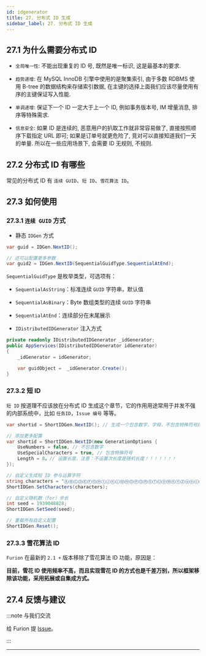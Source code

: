 ```yaml
---
id: idgenerator
title: 27. 分布式 ID 生成
sidebar_label: 27. 分布式 ID 生成
---
```


## 27.1 为什么需要分布式 ID

- `全局唯一性`: 不能出现重复的 ID 号, 既然是唯一标识, 这是最基本的要求.

- `趋势递增`: 在 MySQL InnoDB 引擎中使用的是聚集索引, 由于多数 RDBMS 使用 B-tree 的数据结构来存储索引数据, 在主键的选择上面我们应该尽量使用有序的主键保证写入性能.

- `单调递增`: 保证下一个 ID 一定大于上一个 ID, 例如事务版本号, IM 增量消息, 排序等特殊需求.

- `信息安全`: 如果 ID 是连续的, 恶意用户的扒取工作就非常容易做了, 直接按照顺序下载指定 URL 即可; 如果是订单号就更危险了, 竞对可以直接知道我们一天的单量. 所以在一些应用场景下, 会需要 ID 无规则, 不规则.

## 27.2 分布式 ID 有哪些

常见的分布式 ID 有 `连续 GUID`、`短 ID`、`雪花算法 ID`。

## 27.3 如何使用

### 27.3.1 `连续 GUID` 方式

- 静态 `IDGen` 方式

```cs
var guid = IDGen.NextID();

// 还可以配置更多参数
var guid2 = IDGen.NextID(SequentialGuidType.SequentialAtEnd);
```

`SequentialGuidType` 是枚举类型，可选项有：

- `SequentialAsString`：标准连续 `GUID` 字符串，默认值
- `SequentialAsBinary`：Byte 数组类型的连续 `GUID` 字符串
- `SequentialAtEnd`：连续部分在末尾展示

- `IDistributedIDGenerator` 注入方式

```cs {2,6}
private readonly IDistributedIDGenerator _idGenerator;
public AppServices(IDistributedIDGenerator idGenerator)
{
    _idGenerator = idGenerator;

    var guidObject =  _idGenerator.Create();
}
```

### 27.3.2 短 ID

`短 ID` 按道理不应该放在分布式 ID 生成这个章节，它的作用用途常用于并发不强的内部系统中，比如 `任务ID`，`Issue 编号` 等等。

```cs
var shortid = ShortIDGen.NextID(); // 生成一个包含数字，字母，不包含特殊符号的 8 位短id

// 添加更多配置
var shortid = ShortIDGen.NextID(new GenerationOptions {
    UseNumbers = false, // 不包含数字
    UseSpecialCharacters = true, // 包含特殊符号
    Length = 8，// 设置长度，注意：不设置次长度是随机长度！！！！！！！
});

// 自定义生成短 ID 参与运算字符
string characters = "ⒶⒷⒸⒹⒺⒻⒼⒽⒾⒿⓀⓁⓂⓃⓄⓅⓆⓇⓈⓉⓊⓋⓌⓍⓎⓏⓐⓑⓒⓓⓔⓕⓖⓗⓘⓙⓚⓛⓜⓝⓞⓟⓠⓡⓢⓣⓤⓥⓦⓧⓨⓩ①②③④⑤⑥⑦⑧⑨⑩⑪⑫"; //whatever you want;
ShortIDGen.SetCharacters(characters);

// 自定义随机数（for）步长
int seed = 1939048828;
ShortIDGen.SetSeed(seed);

// 重载所有自定义配置
ShortIDGen.Reset();
```

### 27.3.3 雪花算法 ID

`Furion` 在最新的 `2.1 +` 版本移除了雪花算法 ID 功能，原因是：

**目前，雪花 ID 使用频率不高，而且实现雪花 ID 的方式也是千差万别，所以框架移除该功能，采用拓展或自集成方式。**

## 27.4 反馈与建议

:::note 与我们交流

给 Furion 提 [Issue](https://gitee.com/dotnetchina/Furion/issues/new?issue)。

:::

---

